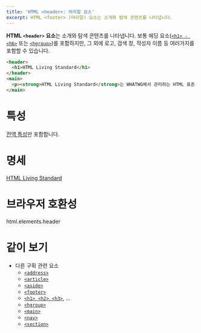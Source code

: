 ```yaml
---
title: 'HTML <header>: 머리말 요소'
excerpt: HTML <footer> (머리말) 요소는 소개와 탐색 콘텐츠를 나타냅니다.
---
```


**HTML `<header>` 요소**는 소개와 탐색 콘텐츠를 나타냅니다. 보통 헤딩 요소([`<h1> - <h6>`](./Heading_Elements) 또는 [`<hgroup>`](./hgroup))를 포함하지만, 그 외에 로고, 검색 창, 작성자 이름 등 여러가지를 포함할 수 있습니다.

<HTMLDemo height={120}>

```html
<header>
  <h1>HTML Living Standard</h1>
</header>
<main>
  <p><strong>HTML Living Standard</strong>는 WHATWG에서 관리하는 HTML 표준 명세입니다.</p>
</main>
```

</HTMLDemo>

# 특성

[전역 특성](/docs/Web/HTML/Global_attributes)만 포함합니다.

# 명세

[HTML Living Standard](https://html.spec.whatwg.org/multipage/sections.html#the-header-element)

# 브라우저 호환성

<BrowserCompat>html.elements.header</BrowserCompat>

# 같이 보기

- 다른 구획 관련 요소
  - [`<address>`](./address)
  - [`<article>`](./article)
  - [`<aside>`](./aside)
  - [`<footer>`](./footer)
  - [`<h1>`, `<h2>`, `<h3>`](./Heading_Elements), ...
  - [`<hgroup>`](./hgroup)
  - [`<main>`](./main)
  - [`<nav>`](./nav)
  - [`<section>`](./section)
